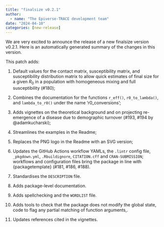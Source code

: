```yaml
---
title: "finalsize v0.2.1"
author:
  - name: "The Epiverse-TRACE development team"
date: "2024-04-10"
categories: [new-release]
---
```


We are very excited to announce the release of a new finalsize version v0.2.1.
Here is an automatically generated summary of the changes in this version.

This patch adds:

1. Default values for the contact matrix, susceptibility matrix, and susceptibility distribution matrix to allow quick estimates of final size for a given $R_0$ in a population with homogeneous mixing and full susceptibility (#180);

2. Combines the documentation for the functions `r_eff()`, `r0_to_lambda()`, and `lambda_to_r0()` under the name 'r0_conversions';

3. Adds vignettes on the theoretical background and on projecting re-emergence of a disease due to demographic turnover (#193, #194 by @adamkucharski);

4. Streamlines the examples in the Readme;

5. Replaces the PNG logo in the Readme with an SVG version;

6. Updates the GitHub Actions workflow YAMLs, the `.lintr` config file, `_pkgdown.yml`, `.Rbuildignore`, `CITATION.cff` and `CRAN-SUBMISSION`; workflows and configuration files bring the package in line with {packagetemplate} (#181, #186, #188).

7. Standardises the `DESCRIPTION` file.

8. Adds package-level documentation.

9. Adds spellchecking and the `WORDLIST` file.

10. Adds tools to check that the package does not modify the global state, code to flag any partial matching of function arguments,.

11. Updates references cited in the vignettes.

